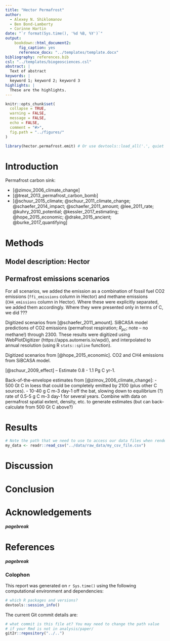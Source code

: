 ```yaml
---
title: "Hector Permafrost"
author:
  - Alexey N. Shiklomanov
  - Ben Bond-Lamberty
  - Corinne Hartin
date: "`r format(Sys.time(), '%d %B, %Y')`"
output: 
    bookdown::html_document2:
      fig_caption: yes
      reference_docx: "../templates/template.docx"
bibliography: references.bib
csl: "../templates/biogeosciences.csl"
abstract: |
  Text of abstract
keywords: |
  keyword 1; keyword 2; keyword 3
highlights: |
  These are the highlights. 
---
```


```r
knitr::opts_chunk$set(
  collapse = TRUE,
  warning = FALSE,
  message = FALSE,
  echo = FALSE,
  comment = "#>",
  fig.path = "../figures/"
)

library(hector.permafrost.emit) # Or use devtools::load_all('.', quiet = T) if your code is in script files, rather than as functions in the `/R` diretory
```

# Introduction

Permafrost carbon sink:

- [@zimov_2006_climate_change]
- [@treat_2013_permafrost_carbon_bomb]
- [@schuur_2015_climate; @schuur_2011_climate_change; @schaefer_2014_impact; @schaefer_2011_amount; @lee_2011_rate; @kuhry_2010_potential; @kessler_2017_estimating; @hope_2015_economic; @drake_2015_ancient; @burke_2017_quantifying]

# Methods

## Model description: Hector

## Permafrost emissions scenarios

For all scenarios, we added the emission as a combination of fossil fuel CO2 emissions (`ffi_emissions` column in Hector) and methane emissions (`CH4_emissions` column in Hector).
Where these were explicitly separated, we added them accordingly.
Where they were presented only in terms of C, we did ??? 

Digitized scenarios from [@schaefer_2011_amount].
SiBCASA model predictions of CO2 emissions (permafrost respiration; $R_{pc}$; note -- no methane!) through 2300.
These results were digitized using WebPlotDigitizer (https://apps.automeris.io/wpd/), and interpolated to annual resolution (using R `stats::spline` function).

Digitized scenarios from [@hope_2015_economic].
CO2 and CH4 emissions from SiBCASA model.

[@schuur_2009_effect] -- Estimate 0.8 - 1.1 Pg C yr-1.

Back-of-the-envelope estimates from [@zimov_2006_climate_change]:
- 500 Gt C in loess that could be completely emitted by 2100 (plus other C sources).
- 10-40 g C m-3 day-1 off the bat, slowing down to equilibrium (?) rate of 0.5-5 g C m-3 day-1 for several years. Combine with data on permafrost spatial extent, density, etc. to generate estimates (but can back-calculate from 500 Gt C above?)

# Results

```r
# Note the path that we need to use to access our data files when rendering this document
my_data <- readr::read_csv("../data/raw_data/my_csv_file.csv")
```

# Discussion

# Conclusion

# Acknowledgements

<!-- The following line inserts a page break when the output is MS Word. For page breaks in PDF, use \newpage on its own line.  -->
##### pagebreak

# References 
<!-- The following line ensures the references appear here for the MS Word or HTML output files, rather than right at the end of the document (this will not work for PDF files):  -->
<div id="refs"></div>

##### pagebreak

### Colophon

This report was generated on `r Sys.time()` using the following computational environment and dependencies: 

```r
# which R packages and versions?
devtools::session_info()
```

The current Git commit details are:

```r
# what commit is this file at? You may need to change the path value
# if your Rmd is not in analysis/paper/
git2r::repository("../..")
```
